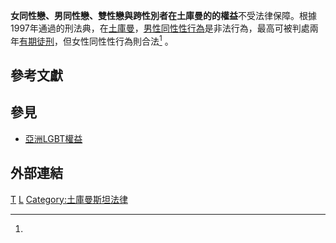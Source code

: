 {{Infobox LGBT rights
| location_header = 土庫曼
| image        = LGBT flag map of Turkmenistan.svg
| caption      = 虹色[[土庫曼|土庫曼]]
| legal_status = 男性非法<br>女性合法<ref name="ILGA 2010">{{Cite web |url=http://old.ilga.org/Statehomophobia/ILGA_State_Sponsored_Homophobia_2010.pdf |title=State-sponsored Homophobia A world survey of laws prohibiting same sex activity between consenting adults |format=pdf |publisher=ILGA |language=en |accessdate=2011-07-05 |deadurl=yes |archiveurl=https://web.archive.org/web/20101122235101/http://old.ilga.org/Statehomophobia/ILGA_State_Sponsored_Homophobia_2010.pdf |archivedate=2010-11-22 }}</ref>
| penalty      = 兩年有期徒刑
| gender_identity_expression = 未知
}}

'''女同性戀、男同性戀、雙性戀與跨性別者在土庫曼的的權益'''不受法律保障。根據1997年通過的刑法典，在[[土庫曼|土庫曼]]，[[同性性行為|男性同性性行為]]是非法行為，最高可被判處兩年[[有期徒刑|有期徒刑]]，但女性同性性行為則合法<ref name="ILGA 2010"/> 。

== 參考文獻 ==
{{reflist}}

== 參見 ==
* [[亞洲LGBT權益|亞洲LGBT權益]]

==外部連結==
{{Portal|LGBT}}

{{亚洲题目|LGBT權益}}
{{LGBT-stub}}

[[Category:亚洲各国LGBT权益|T]]
[[Category:土库曼斯坦|L]]
[[Category:土庫曼斯坦法律|Category:土庫曼斯坦法律]]